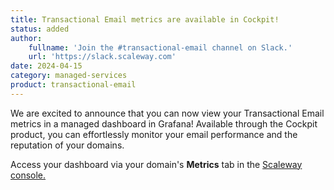 ```yaml
---
title: Transactional Email metrics are available in Cockpit!
status: added
author:
    fullname: 'Join the #transactional-email channel on Slack.'
    url: 'https://slack.scaleway.com'
date: 2024-04-15
category: managed-services
product: transactional-email
---
```


We are excited to announce that you can now view your Transactional Email metrics in a managed dashboard in Grafana! Available through the Cockpit product, you can effortlessly monitor your email performance and the reputation of your domains.

Access your dashboard via your domain's **Metrics** tab in the [Scaleway console.](https://console.scaleway.com/transactional-email/domains/)

